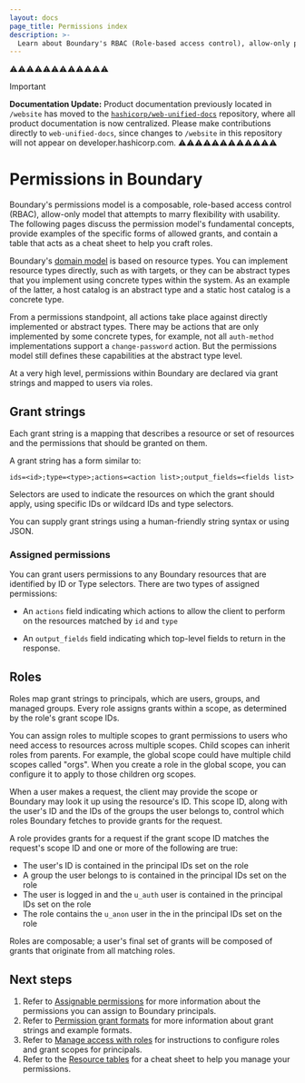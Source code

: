 ```yaml
---
layout: docs
page_title: Permissions index
description: >-
  Learn about Boundary's RBAC (Role-based access control), allow-only permissions model. Understand how permissions are configured using grant strings and roles.
---
```


⚠️⚠️⚠️⚠️⚠️⚠️⚠️⚠️⚠️⚠️⚠️⚠️
> [!IMPORTANT]  
> **Documentation Update:** Product documentation previously located in `/website` has moved to the [`hashicorp/web-unified-docs`](https://github.com/hashicorp/web-unified-docs) repository, where all product documentation is now centralized. Please make contributions directly to `web-unified-docs`, since changes to `/website` in this repository will not appear on developer.hashicorp.com.
⚠️⚠️⚠️⚠️⚠️⚠️⚠️⚠️⚠️⚠️⚠️⚠️

# Permissions in Boundary

Boundary's permissions model is a composable, role-based access control (RBAC), allow-only model that
attempts to marry flexibility with usability.
The following pages discuss the permission model's fundamental concepts, provide examples of the specific forms of allowed grants, and contain a table that acts as a cheat sheet to help you craft roles.

Boundary's [domain model](/boundary/docs/domain-model) is based on resource
types. You can implement resource types directly, such as with targets, or they can be
abstract types that you implement using concrete types within the system. As an
example of the latter, a host catalog is an abstract type and a static host
catalog is a concrete type.

From a permissions standpoint, all actions take place against directly
implemented or abstract types. There may be actions that are only implemented by
some concrete types, for example, not all `auth-method` implementations support a
`change-password` action. But the permissions model still defines these
capabilities at the abstract type level.

At a very high level, permissions within Boundary are declared via grant strings
and mapped to users via roles.

## Grant strings

Each grant string is a mapping that describes a resource or set of resources and
the permissions that should be granted on them.

A grant string has a form similar to:

`ids=<id>;type=<type>;actions=<action list>;output_fields=<fields list>`

Selectors are used to indicate the resources on which the grant should apply,
using specific IDs or wildcard IDs and type selectors.

You can supply grant strings using a human-friendly string syntax or using JSON.

### Assigned permissions

You can grant users permissions to any Boundary resources that are identified by ID or Type selectors.
There are two types of assigned permissions:

- An `actions` field indicating which actions to allow the client to perform on
  the resources matched by `id` and `type`

- An `output_fields` field indicating which top-level fields to return in the
  response.

## Roles

Roles map grant strings to principals, which are users, groups, and managed groups.
Every role assigns grants within a scope, as determined by the role's grant scope IDs.

You can assign roles to multiple scopes to grant permissions to users who need access to resources across multiple scopes.
Child scopes can inherit roles from parents.
For example, the global scope could have multiple child scopes called "orgs".
When you create a role in the global scope, you can configure it to apply to those children org scopes.

When a user makes a request, the client may provide the scope or Boundary may look it up using the resource's ID.
This scope ID, along with the user's ID and the IDs of the groups the user belongs to, control which roles Boundary fetches to provide grants for the request.

A role provides grants for a request if the grant scope ID matches the request's
scope ID and one or more of the following are true:

- The user's ID is contained in the principal IDs set on the role
- A group the user belongs to is contained in the principal IDs set on the role
- The user is logged in and the `u_auth` user is contained in the principal IDs
  set on the role
- The role contains the `u_anon` user in the in the principal IDs set on the
  role

Roles are composable; a user's final set of grants will be composed of grants
that originate from all matching roles.

## Next steps

1. Refer to [Assignable permissions](/boundary/docs/rbac/assignable-permissions) for more information about the permissions you can assign to Boundary principals.
1. Refer to [Permission grant formats](/boundary/docs/rbac/permission-grant-formats) for more information about grant strings and example formats.
1. Refer to [Manage access with roles](/boundary/docs/rbac/manage-roles) for instructions to configure roles and grant scopes for principals.
1. Refer to the [Resource tables](/boundary/docs/rbac/resource-table) for a cheat sheet to help you manage your permissions.